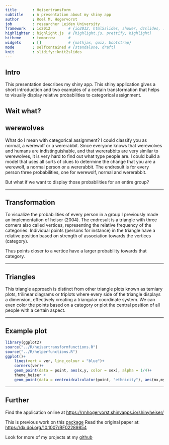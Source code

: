 ```yaml
---
title       : Heisertransform 
subtitle    : A presentation about my shiny app
author      : Roel M. Hogervorst
job         : researcher Leiden University
framework   : io2012        # {io2012, html5slides, shower, dzslides, ...}
highlighter : highlight.js  # {highlight.js, prettify, highlight}
hitheme     : tomorrow      # 
widgets     : []            # {mathjax, quiz, bootstrap}
mode        : selfcontained # {standalone, draft}
knit        : slidify::knit2slides
---
```


## Intro
This presentation describes my shiny app. This shiny application gives
a short introduction and two examples of a certain transformation that helps to visually display relative probabilities to categorical assignment.

Wait what? 
---

## werewolves
What do I mean with categorical assignment? I could classify you as
normal, a werewolf or a wererabbit. Since everyone knows that werewolves and
humans are indistinguishable, and that wererabbits are very similar to werewolves, 
it is very hard to find out what type people are.  I could build a model that 
uses all sorts of clues to determine the change that you are a werewolf, a 
normal person or a wererabbit. 
The endresult is for every person three probabilities, one for werewolf, normal
and wererabbit. 

But what if we want to display those probabilities for an entire group?

---

## Transformation
To visualize the probabilities of every person in a group I previously made
an implementation of heiser (2004). The endresult is a triangle with three corners
also called vertices, representing the relative frequency of the categories. 
Individual points (persons for instance) in the triangle have a relative position 
based on strength of association towards the vertices (category). 

Thus points closer to a vertice have a larger probability towards that category.

---

## Triangles

This triangle approach is distinct from other triangle plots known as terniary plots, trilinear diagrams or triplots where every side of the triangle displays a dimension, effectively creating a triangular coordinate system. We can even color the points based on a category
or plot the central position of all people with a certain aspect. 

---

## Example plot

```r
library(ggplot2)
source("../R/heisertransformfunctions.R")
source("../R/helperfunctions.R")
ggplot()+
    lines(vert = ver, line_colour = "blue")+
    corners(ver)+
    geom_point(data = point, aes(x,y, color = sex), alpha = 1/4)+
    theme_heiser +
    geom_point(data = centroidcalculator(point, "ethnicity"), aes(mx,my, color = ethnicity, size = N))
```

---

## Further

Find the application online at <https://rmhogervorst.shinyapps.io/shinyheiser/>

This is previous work on this [package](https://github.com/RMHogervorst/heisertransform)
Read the original paper at: <https://dx.doi.org/10.1007/BF02289854>

Look for more of my projects at my [github](https://github.com/RMHogervorst/)





